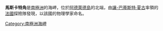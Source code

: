 {{coord|66|38|S|67|41|W|source:GNIS|display=title}}

'''馬斯卡特角'''是[[南極洲|南極洲]]的海岬，位於[[阿德萊德島|阿德萊德島]]的北端，由[[讓-巴蒂斯特·夏古|讓-巴蒂斯特·夏古]]率領的[[法國|法國]]探險隊發現，以該國的物理學家命名。

{{DEFAULTSORT:Cape Mascart}}
[[Category:南極洲海岬|Category:南極洲海岬]]


{{AdelaideIsland-geo-stub}}